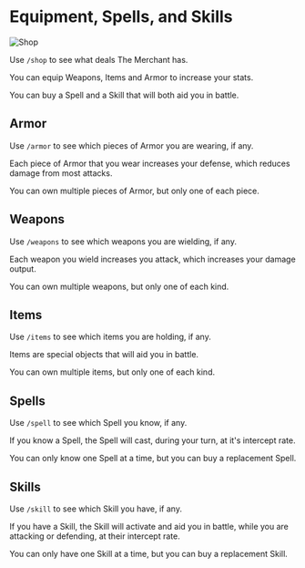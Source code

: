 
# Equipment, Spells, and Skills

<Image src="/images/shop.png" alt="Shop" width={500} height={500} />

Use `/shop` to see what deals The Merchant has.

You can equip Weapons, Items and Armor to increase your stats.

You can buy a Spell and a Skill that will both aid you in battle.

## Armor

Use `/armor` to see which pieces of Armor you are wearing, if any.

Each piece of Armor that you wear increases your defense, which reduces damage from most attacks.

You can own multiple pieces of Armor, but only one of each piece.

## Weapons

Use `/weapons` to see which weapons you are wielding, if any.

Each weapon you wield increases you attack, which increases your damage output.

You can own multiple weapons, but only one of each kind.

## Items

Use `/items` to see which items you are holding, if any.

Items are special objects that will aid you in battle.

You can own multiple items, but only one of each kind.

## Spells

Use `/spell` to see which Spell you know, if any.

If you know a Spell, the Spell will cast, during your turn, at it's intercept rate.

You can only know one Spell at a time, but you can buy a replacement Spell.

## Skills

Use `/skill` to see which Skill you have, if any.

If you have a Skill, the Skill will activate and aid you in battle, while you are attacking or defending, at their intercept rate.

You can only have one Skill at a time, but you can buy a replacement Skill.
